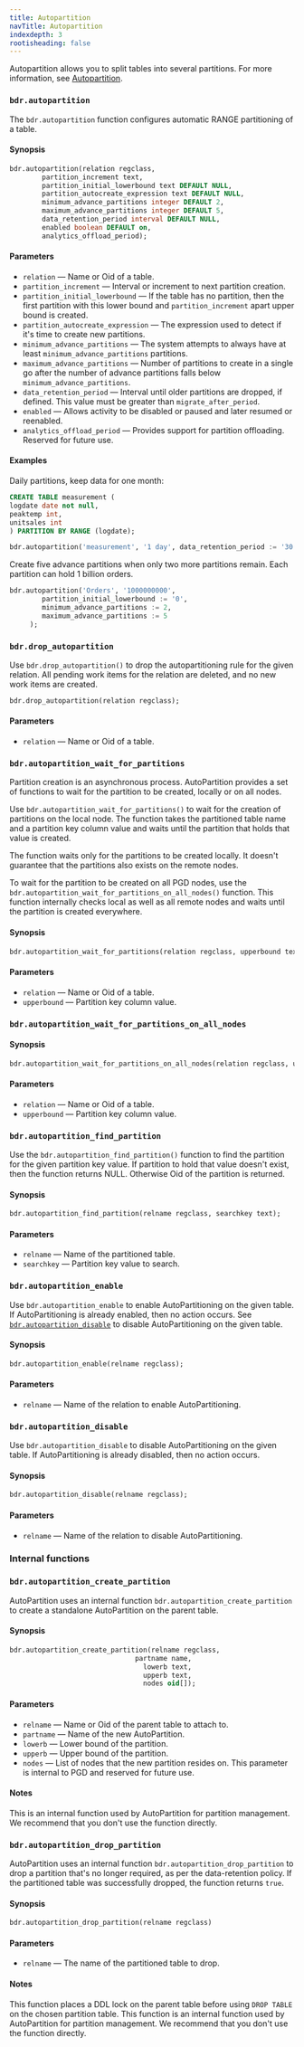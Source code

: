 ```yaml
---
title: Autopartition
navTitle: Autopartition
indexdepth: 3
rootisheading: false
---
```


Autopartition allows you to split tables into several partitions. For more information, see 
[Autopartition](../autopartition).

### `bdr.autopartition`

The `bdr.autopartition` function configures automatic RANGE partitioning of a table.

#### Synopsis

```sql
bdr.autopartition(relation regclass,
		partition_increment text,
		partition_initial_lowerbound text DEFAULT NULL,
		partition_autocreate_expression text DEFAULT NULL,
		minimum_advance_partitions integer DEFAULT 2,
		maximum_advance_partitions integer DEFAULT 5,
		data_retention_period interval DEFAULT NULL,
		enabled boolean DEFAULT on,
		analytics_offload_period);
```

#### Parameters

-   `relation` &mdash; Name or Oid of a table.
-   `partition_increment` &mdash; Interval or increment to next partition creation.
-   `partition_initial_lowerbound` &mdash; If the table has no partition, then the
    first partition with this lower bound and `partition_increment` apart upper
    bound is created.
-   `partition_autocreate_expression` &mdash; The expression used to detect if it's time to create new partitions.
-   `minimum_advance_partitions` &mdash; The system attempts to always have at
    least `minimum_advance_partitions` partitions.
-   `maximum_advance_partitions` &mdash; Number of partitions to create in a single
    go after the number of advance partitions falls below `minimum_advance_partitions`.
-   `data_retention_period` &mdash; Interval until older partitions are dropped, if
    defined. This value must be greater than `migrate_after_period`.
-   `enabled` &mdash; Allows activity to be disabled or paused and later resumed or reenabled.
-   `analytics_offload_period` &mdash; Provides support for partition offloading. Reserved for future use.

#### Examples

Daily partitions, keep data for one month:

```sql
CREATE TABLE measurement (
logdate date not null,
peaktemp int,
unitsales int
) PARTITION BY RANGE (logdate);

bdr.autopartition('measurement', '1 day', data_retention_period := '30 days');
```

Create five advance partitions when only two more partitions remain. Each partition can hold 1 billion orders.

```sql
bdr.autopartition('Orders', '1000000000',
		partition_initial_lowerbound := '0',
		minimum_advance_partitions := 2,
		maximum_advance_partitions := 5
     );
```

### `bdr.drop_autopartition`

Use `bdr.drop_autopartition()` to drop the autopartitioning rule for the
given relation. All pending work items for the relation are deleted, and no new
work items are created.

```sql
bdr.drop_autopartition(relation regclass);
```

#### Parameters

-   `relation` &mdash; Name or Oid of a table.

### `bdr.autopartition_wait_for_partitions`

Partition creation is an asynchronous process. AutoPartition provides a set of
functions to wait for the partition to be created, locally or on all
nodes.

Use `bdr.autopartition_wait_for_partitions()` to wait for the creation of
partitions on the local node. The function takes the partitioned table name and
a partition key column value and waits until the partition that holds that
value is created.

The function waits only for the partitions to be created locally. It doesn't guarantee
that the partitions also exists on the remote nodes.

To wait for the partition to be created on all PGD nodes, use the
`bdr.autopartition_wait_for_partitions_on_all_nodes()` function. This function
internally checks local as well as all remote nodes and waits until the
partition is created everywhere.

#### Synopsis

```sql
bdr.autopartition_wait_for_partitions(relation regclass, upperbound text);
```

#### Parameters

-   `relation` &mdash; Name or Oid of a table.
-   `upperbound` &mdash; Partition key column value.

### `bdr.autopartition_wait_for_partitions_on_all_nodes`

#### Synopsis

```sql
bdr.autopartition_wait_for_partitions_on_all_nodes(relation regclass, upperbound text);
```

#### Parameters

-   `relation` &mdash; Name or Oid of a table.
-   `upperbound` &mdash; Partition key column value.

### `bdr.autopartition_find_partition`

Use the `bdr.autopartition_find_partition()` function to find the partition for the
given partition key value. If partition to hold that value doesn't exist, then
the function returns NULL. Otherwise Oid of the partition is returned.

#### Synopsis

```sql
bdr.autopartition_find_partition(relname regclass, searchkey text);
```

#### Parameters

-   `relname` &mdash; Name of the partitioned table.
-   `searchkey` &mdash; Partition key value to search.

### `bdr.autopartition_enable`

Use `bdr.autopartition_enable` to enable AutoPartitioning on the given table.
If AutoPartitioning is already enabled, then no action occurs. See 
[`bdr.autopartition_disable`](#bdrautopartition_disable) to disable AutoPartitioning on the given table.

#### Synopsis

```sql
bdr.autopartition_enable(relname regclass);
```

#### Parameters

-   `relname` &mdash; Name of the relation to enable AutoPartitioning.


### `bdr.autopartition_disable` 

Use `bdr.autopartition_disable` to disable AutoPartitioning on the given table.
If AutoPartitioning is already disabled, then no action occurs.

#### Synopsis

```sql
bdr.autopartition_disable(relname regclass);
```

#### Parameters

-   `relname` &mdash; Name of the relation to disable AutoPartitioning.

### Internal functions

### `bdr.autopartition_create_partition`

AutoPartition uses an internal function
`bdr.autopartition_create_partition` to create a standalone
AutoPartition on the parent table.

#### Synopsis

```sql
bdr.autopartition_create_partition(relname regclass,
                          	   partname name,
                                 lowerb text,
                                 upperb text,
                                 nodes oid[]);
```

#### Parameters

-   `relname` &mdash; Name or Oid of the parent table to attach to.
-   `partname` &mdash; Name of the new AutoPartition.
-   `lowerb` &mdash; Lower bound of the partition.
-   `upperb` &mdash; Upper bound of the partition.
-   `nodes` &mdash; List of nodes that the new partition resides on.
    This parameter is internal to PGD and reserved for future use.

#### Notes

This is an internal function used by AutoPartition for partition
management. We recommend that you don't use the function directly.


### `bdr.autopartition_drop_partition`

AutoPartition uses an internal function
`bdr.autopartition_drop_partition` to drop a partition that's no longer
required, as per the data-retention policy. If the partitioned
table was successfully dropped, the function returns `true`.

#### Synopsis

```sql
bdr.autopartition_drop_partition(relname regclass)
```

#### Parameters

-   `relname` &mdash; The name of the partitioned table to drop.

#### Notes

This function places a DDL lock on the parent table before using `DROP TABLE` on the
chosen partition table. This function is an internal function used by
AutoPartition for partition management. We recommend that you don't
use the function directly.
